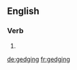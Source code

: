 ==English==

===Verb===
{{head|en|present participle}}

# {{present participle of|gedge|lang=en}}

[[de:gedging]]
[[fr:gedging]]